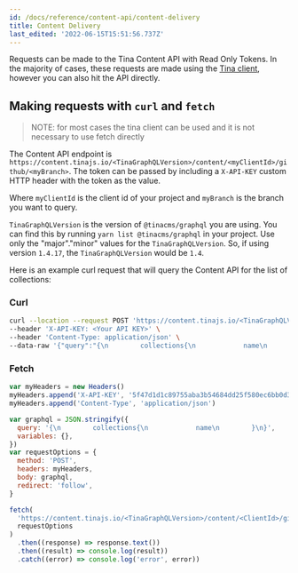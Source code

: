 ```yaml
---
id: /docs/reference/content-api/content-delivery
title: Content Delivery
last_edited: '2022-06-15T15:51:56.737Z'
---
```


Requests can be made to the Tina Content API with Read Only Tokens. In the majority of cases, these requests are made using the [Tina client](/docs/features/data-fetching/#making-requests-with-the-tina-client), however you can also hit the API directly.

## Making requests with `curl` and `fetch`

> NOTE: for most cases the tina client can be used and it is not necessary to use fetch directly

The Content API endpoint is `https://content.tinajs.io/<TinaGraphQLVersion>/content/<myClientId>/github/<myBranch>`. The token can be passed by including a `X-API-KEY` custom HTTP header with the token as the value.

Where `myClientId` is the client id of your project and `myBranch` is the branch you want to query.

`TinaGraphQLVersion` is the version of `@tinacms/graphql` you are using. You can find this by running `yarn list @tinacms/graphql` in your project. Use only the "major"."minor" values for the `TinaGraphQLVersion`. So, if using version `1.4.17`, the `TinaGraphQLVersion` would be `1.4`.

Here is an example curl request that will query the Content API for the list of collections:

### Curl

```bash
curl --location --request POST 'https://content.tinajs.io/<TinaGraphQLVersion>/content/<ClientId>/github/main' \
--header 'X-API-KEY: <Your API KEY>' \
--header 'Content-Type: application/json' \
--data-raw '{"query":"{\n        collections{\n            name\n        }\n}","variables":{}}'
```

### Fetch

```js
var myHeaders = new Headers()
myHeaders.append('X-API-KEY', '5f47d1d1c89755aba3b54684dd25f580ec6bb0d3')
myHeaders.append('Content-Type', 'application/json')

var graphql = JSON.stringify({
  query: '{\n        collections{\n            name\n        }\n}',
  variables: {},
})
var requestOptions = {
  method: 'POST',
  headers: myHeaders,
  body: graphql,
  redirect: 'follow',
}

fetch(
  'https://content.tinajs.io/<TinaGraphQLVersion>/content/<ClientId>/github/main',
  requestOptions
)
  .then((response) => response.text())
  .then((result) => console.log(result))
  .catch((error) => console.log('error', error))
```
